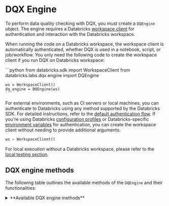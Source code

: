 
# DQX Engine

To perform data quality checking with DQX, you must create a `DQEngine` object.
The engine requires a Databricks [workspace client](https://docs.databricks.com/aws/en/dev-tools/sdk-python) for authentication and interaction with the Databricks workspace.

When running the code on a Databricks workspace, the workspace client is automatically authenticated, whether DQX is used in a notebook, script, or job/workflow.
You only need the following code to create the workspace client if you run DQX on Databricks workspace:

<Tabs>
  <TabItem value="Python" label="Python" default>
    ```python
    from databricks.sdk import WorkspaceClient
    from databricks.labs.dqx.engine import DQEngine

    ws = WorkspaceClient()
    dq_engine = DQEngine(ws)
    ```
  </TabItem>
</Tabs>

For external environments, such as CI servers or local machines, you can authenticate to Databricks using any method supported by the Databricks SDK. For detailed instructions, refer to the [default authentication flow](https://databricks-sdk-py.readthedocs.io/en/latest/authentication.html#default-authentication-flow).
If you're using Databricks [configuration profiles](https://docs.databricks.com/dev-tools/auth.html#configuration-profiles) or Databricks-specific [environment variables](https://docs.databricks.com/dev-tools/auth.html#environment-variables) for authentication, you can create the workspace client without needing to provide additional arguments:
```python
ws = WorkspaceClient()
```

For local execution without a Databricks workspace, please refer to the [local testing section](/docs/reference/testing/#local-testing-with-dqengine).

## DQX engine methods

The following table outlines the available methods of the `DQEngine` and their functionalities:

<details style={{ backgroundColor: 'transparent', color: 'neutral' }}>
<summary>**Available DQX engine methods**</summary>
| Method                                       | Description                                                                                                                    | Arguments                                                                                                                                                                                                                                                                                                                                                                                                                                                                                                                                                                                                                                                                                                                                              | Supports local execution |
| -------------------------------------------- | ------------------------------------------------------------------------------------------------------------------------------ | ------------------------------------------------------------------------------------------------------------------------------------------------------------------------------------------------------------------------------------------------------------------------------------------------------------------------------------------------------------------------------------------------------------------------------------------------------------------------------------------------------------------------------------------------------------------------------------------------------------------------------------------------------------------------------------------------------------------------------------------------------ | ------------------------ |
| apply_checks                                 | Applies quality checks to the DataFrame and returns a DataFrame with reporting columns.                                        | df: DataFrame to check; checks: List of checks to the DataFrame. Each check is an instance of the DQRule class.                                                                                                                                                                                                                                                                                                                                                                                                                                                                                                                                                                                                                                        | Yes                      |
| apply_checks_and_split                       | Applies quality checks to the DataFrame and returns valid and invalid (quarantine) DataFrames with reporting columns.          | df: DataFrame to check; checks: List of checks to apply to the DataFrame. Each check is an instance of the DQRule class.                                                                                                                                                                                                                                                                                                                                                                                                                                                                                                                                                                                                                               | Yes                      |
| apply_checks_and_write_to_table              | Applies quality checks using DQRule objects and writes results to valid and invalid Delta table(s) with reporting columns.     | df: DataFrame to check; checks: List of DQRule instances to apply; output_table: Name of the output table; quarantine_table: (optional) Name of the quarantine table for bad data - if provided, data will be split; output_table_mode: Write mode for output table (default 'append'); quarantine_table_mode: Write mode for quarantine table (default 'append'); output_table_options: Additional options for output table; quarantine_table_options: Additional options for quarantine table; trigger: Trigger options for streaming DataFrames                                                                                                                                                                                                     | No                       |
| apply_checks_by_metadata                     | Applies quality checks defined as a dictionary to the DataFrame and returns a DataFrame with reporting columns.                | df: DataFrame to check. checks: List of dictionaries describing checks; custom_check_functions: Optional dictionary with custom check functions (e.g., globals() of the calling module).                                                                                                                                                                                                                                                                                                                                                                                                                                                                                                                                                               | Yes                      |
| apply_checks_by_metadata_and_split           | Applies quality checks defined as a dictionary and returns valid and invalid (quarantine) DataFrames.                          | df: DataFrame to check; checks: List of dictionaries describing checks; custom_check_functions: Optional dictionary with custom check functions (e.g., globals() of the calling module).                                                                                                                                                                                                                                                                                                                                                                                                                                                                                                                                                               | Yes                      |
| apply_checks_by_metadata_and_write_to_table  | Applies quality checks defined as a dictionary and writes results to valid and invalid Delta table(s) with reporting columns.  | df: DataFrame to check; checks: List of metadata check dictionaries; output_table: Name of the output table; quarantine_table: (optional) Name of the quarantine table for bad data - if provided, data will be split; output_table_mode: Write mode for output table (default 'append'); quarantine_table_mode: Write mode for quarantine table (default 'append'); output_table_options: Additional options for output table; quarantine_table_options: Additional options for quarantine table; trigger: Trigger options for streaming DataFrames; custom_check_functions: Optional dictionary with custom check functions                                                                                                                          | No                       |
| validate_checks                              | Validates the provided quality checks to ensure they conform to the expected structure and types.                              | checks: List of checks to validate; custom_check_functions: Optional dictionary of custom check functions that can be used.                                                                                                                                                                                                                                                                                                                                                                                                                                                                                                                                                                                                                            | Yes                      |
| get_invalid                                  | Retrieves records from the DataFrame that violate data quality checks (records with warnings and errors).                      | df: Input DataFrame.                                                                                                                                                                                                                                                                                                                                                                                                                                                                                                                                                                                                                                                                                                                                   | Yes                      |
| get_valid                                    | Retrieves records from the DataFrame that pass all data quality checks.                                                        | df: Input DataFrame.                                                                                                                                                                                                                                                                                                                                                                                                                                                                                                                                                                                                                                                                                                                                   | Yes                      |
| load_checks_from_local_file                  | Loads quality rules from a local file (supports YAML and JSON).                                                                | path: Path to a file containing the checks.                                                                                                                                                                                                                                                                                                                                                                                                                                                                                                                                                                                                                                                                                                            | Yes                      |
| save_checks_in_local_file                    | Saves quality rules to a local file in YAML format.                                                                            | checks: List of checks to save; path: Path to a file containing the checks.                                                                                                                                                                                                                                                                                                                                                                                                                                                                                                                                                                                                                                                                            | Yes                      |
| load_checks_from_workspace_file              | Loads checks from a file (JSON or YAML) stored in the Databricks workspace.                                                    | workspace_path: Path to the file in the workspace.                                                                                                                                                                                                                                                                                                                                                                                                                                                                                                                                                                                                                                                                                                     | No                       |
| load_checks_from_installation                | Loads checks from the workspace installation configuration file (`checks_file` field).                                         | run_config_name: Name of the run config to use; product_name: Name of the product/installation directory; assume_user: If True, assume user installation.                                                                                                                                                                                                                                                                                                                                                                                                                                                                                                                                                                                              | No                       |
| save_checks_in_workspace_file                | Saves checks to a file (YAML) in the Databricks workspace.                                                                     | checks: List of checks to save; workspace_path: Destination path for the checks file in the workspace.                                                                                                                                                                                                                                                                                                                                                                                                                                                                                                                                                                                                                                                 | No                       |
| save_checks_in_installation                  | Saves checks to the installation folder as a YAML file.                                                                        | checks: List of checks to save; run_config_name: Name of the run config to use; assume_user: If True, assume user installation.                                                                                                                                                                                                                                                                                                                                                                                                                                                                                                                                                                                                                        | No                       |
| load_run_config                              | Loads run configuration from the installation folder.                                                                          | run_config_name: Name of the run config to use; assume_user: If True, assume user installation.                                                                                                                                                                                                                                                                                                                                                                                                                                                                                                                                                                                                                                                        | No                       |
| save_results_in_table                        | Save results of quality checking to delta table(s).                                                                            | output_df: (optional) Dataframe containing the output data; quarantine_df: (optional) Dataframe containing the output data; output_table: name of the output table; quarantined_table: name of the quarantine table; output_table_mode: Output mode for writing to the output table (default is 'append'); quarantined_table_mode: Output mode for writing to the quarantine table (default is 'append'); run_config_name: Name of the run config to use; assume_user: If True, assume user installation; output_table_options: Additional options for writing to the output table; quarantine_table_options: additional options for writing to the quarantine table; trigger: Trigger options for streaming DataFrames, e.g. \{"availableNow": True\} | No                       |


The 'Supports local execution' in the above table indicates which methods can be used for local testing without a Databricks workspace (see the usage in [local testing section](/docs/reference/testing/#local-testing-with-dqengine)).
</details>

